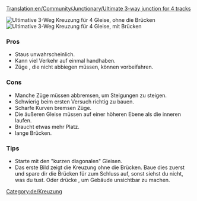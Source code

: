 [[Translation:en/Community/Junctionary/Ultimate 3-way junction for 4 tracks]]

{{de/Kreuzungsmenü}}

[[File:en/Ultimate 3way junction for4nobridges.png|frame|none|Ultimative 3-Weg Kreuzung für 4 Gleise, ohne die Brücken]]
[[File:en/Ultimate 3way junction for4bridges.png|frame|none|Ultimative 3-Weg Kreuzung für 4 Gleise, mit Brücken]]

===Pros===
*Staus unwahrscheinlich.
*Kann viel Verkehr auf einmal handhaben.
*Züge , die nicht abbiegen müssen, können vorbeifahren.

===Cons===
*Manche Züge müssen abbremsen, um Steigungen zu steigen.
*Schwierig beim ersten Versuch richtig zu bauen.
*Scharfe Kurven bremsen Züge.
*Die äußeren Gleise müssen auf einer höheren Ebene als die inneren laufen.
*Braucht etwas mehr Platz.
*lange Brücken.

===Tips===
*Starte mit den "kurzen diagonalen" Gleisen.
*Das erste Bild zeigt die Kreuzung ohne die Brücken. Baue dies zuerst und spare dir die Brücken für zum Schluss auf, sonst siehst du nicht, was du tust. Oder drücke {{en/Keypress|x}}, um Gebäude unsichtbar zu machen.

[[Category:de/Kreuzung]]